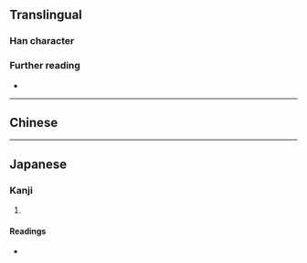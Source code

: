 {{character info}}
==Translingual==

===Han character===
{{Han char|rn=30|rad=口|as=13|sn=16|four=|canj=YUR|ids=⿱道口}}

===Further reading===
* {{Han ref|kx=0211.110|dkj=04414|dj=0433.260|hdz=10694.050|uh=5675|ud=22133}}

----

==Chinese==
{{zh-see|道|a}}

----

==Japanese==

===Kanji===
{{ja-kanji|grade=|rs=口13}}

# {{rfdef|ja|sort=口13}}

====Readings====
* {{ja-readings|on=[[どう]] (dō), [[とう]] (tō)|kun=[[みち]] (michi)}}